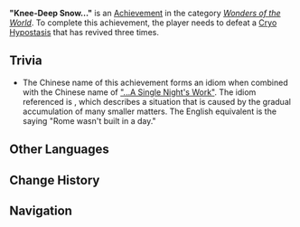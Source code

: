 {{Achievement Infobox
|title        = 
|id           = 82090
|order id     = 2090
|category     = Wonders of the World
|description  = Defeat a [[Cryo Hypostasis]] that has revived three times.
|requirements = 
|primogems    = 5
|tracking     = 
|hidden       = 1
|topic        = Cryo Hypostasis
|type         = Boss
}}
'''"Knee-Deep Snow..."''' is an [[Achievement]] in the category ''[[Wonders of the World]]''. To complete this achievement, the player needs to defeat a [[Cryo Hypostasis]] that has revived three times.

==Trivia==
*The Chinese name of this achievement forms an idiom when combined with the Chinese name of [["...A Single Night's Work"]]. The idiom referenced is {{Lang|mini=1|zh={{wt|冰凍三尺，非一日之寒#Proverb|冰冻三尺, 非一日之寒}}|zh_rm=bīngdòng sānchǐ, fēi yīrì zhī hán|zh_lit=it takes more than one cold day to freeze the river three {{w|Chi (unit)|chi}} deep}}, which describes a situation that is caused by the gradual accumulation of many smaller matters. The English equivalent is the saying "Rome wasn't built in a day."

<!--
==Video Guides==
{{EVT
|video1   = 
|caption1 = 
}}
-->
==Other Languages==
{{Other Languages
|en      = "Knee-Deep Snow..."
|zhs     = 「冰冻三尺…」
|zhs_rm  = "Bīngdòng Sān Chǐ..."
|zht     = 「冰凍三尺…」
|zht_rm  = "Bīngdòng Sān Chǐ..."
|zh_tl   = "Three-{{w|Chi (unit)|Chi}} of Frozen Ice..."
|ja      = 「三尺にも達する厚い氷…」
|ja_rm   = "Sanjaku ni mo Tassuru Atsui Koori..."
|ja_tl   = "Thick Ice That Reaches the Waistband..."
|ko      = 「삼척의 얼음…」
|ko_rm   = "Samcheok-ui Eoreum..."
|ko_tl   = "Three-Cheok Ice..."
|ko_note = The {{Lang|mini=1|ko=척|ko_rm=Cheok|ko_tl={{w|Chi (unit)}}|ja=尺|ja_rm=Shaku|sort=ko,ja}} is a traditional Chinese unit of length. 1 Cheok is 30.3 cm.
|es      = Nieve hasta las rodillas
|es_tl   = Snow up to the Knees
|fr      = De la neige jusqu'au cou
|fr_tl   = Neck-Deep Snow
|ru      = «Снега по колено...»
|ru_tl   = 
|th      = "ความหนาวสุดขั้วโลก..."
|th_rm   = "Khwam Nao Sut Khualok..."
|th_tl   = 
|vi      = "Đóng Băng Ba Thước..."
|vi_tl   = 
|de      = „Bis zu den Knien im Schnee“
|de_tl   = "Up to the knees in the snow"
|id      = "Salju Setinggi Lutut..."
|id_tl   = "Knee-Deep Snow..."
|pt      = "Neve Até Os Joelhos..."
|pt_tl   = "Knee-Deep Snow..."
}}

==Change History==
{{Change History|1.5}}
<!--
==References==
{{Reflist}}
-->
==Navigation==
{{Achievement Navbox|Wonders of the World|Boss}}